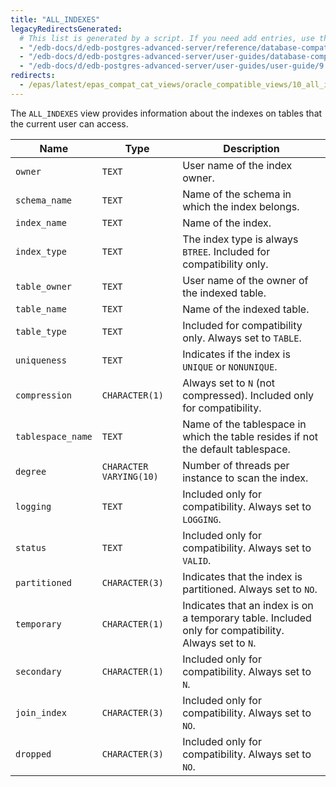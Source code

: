 ```yaml
---
title: "ALL_INDEXES"
legacyRedirectsGenerated:
  # This list is generated by a script. If you need add entries, use the `legacyRedirects` key.
  - "/edb-docs/d/edb-postgres-advanced-server/reference/database-compatibility-for-oracle-developers-reference-guide/9.6/Database_Compatibility_for_Oracle_Developers_Reference_Guide.1.113.html"
  - "/edb-docs/d/edb-postgres-advanced-server/user-guides/database-compatibility-for-oracle-developers-guide/9.5/Database_Compatibility_for_Oracle_Developers_Guide.1.230.html"
  - "/edb-docs/d/edb-postgres-advanced-server/user-guides/user-guide/9.5/EDB_Postgres_Enterprise_Guide.1.176.html"
redirects:
  - /epas/latest/epas_compat_cat_views/oracle_compatible_views/10_all_indexes/ #generated for docs/epas/reorg-role-use-case-mode
---
```


<div id="all_indexes" class="registered_link"></div>

The `ALL_INDEXES` view provides information about the indexes on tables that the current user can access.

| Name              | Type                    | Description                                                                                          |
| ----------------- | ----------------------- | ---------------------------------------------------------------------------------------------------- |
| `owner`           | `TEXT`                  | User name of the index owner.                                                                      |
| `schema_name`     | `TEXT`                  | Name of the schema in which the index belongs.                                                       |
| `index_name`      | `TEXT`                  | Name of the index.                                                                               |
| `index_type`      | `TEXT`                  | The index type is always `BTREE`. Included for compatibility only.                                   |
| `table_owner`     | `TEXT`                  | User name of the owner of the indexed table.                                                         |
| `table_name`      | `TEXT`                  | Name of the indexed table.                                                                       |
| `table_type`      | `TEXT`                  | Included for compatibility only. Always set to `TABLE`.                                              |
| `uniqueness`      | `TEXT`                  | Indicates if the index is `UNIQUE` or `NONUNIQUE`.                                                   |
| `compression`     | `CHARACTER(1)`          | Always set to `N` (not compressed). Included only for compatibility.                                 |
| `tablespace_name` | `TEXT`                  | Name of the tablespace in which the table resides if not the default tablespace.              |
| `degree`          | `CHARACTER VARYING(10)` | Number of threads per instance to scan the index.                                                    |
| `logging`         | `TEXT`                  | Included only for compatibility. Always set to `LOGGING`.                                           |
| `status`          | `TEXT`                  | Included only for compatibility. Always set to `VALID`.                                              |
| `partitioned`     | `CHARACTER(3)`          | Indicates that the index is partitioned. Always set to `NO`.                              |
| `temporary`       | `CHARACTER(1)`          | Indicates that an index is on a temporary table. Included only for compatibility. Always set to `N`. |
| `secondary`       | `CHARACTER(1)`          | Included only for compatibility. Always set to `N`.                                                  |
| `join_index`      | `CHARACTER(3)`          | Included only for compatibility. Always set to `NO`.                                                 |
| `dropped`         | `CHARACTER(3)`          | Included only for compatibility. Always set to `NO`.                                                 |
